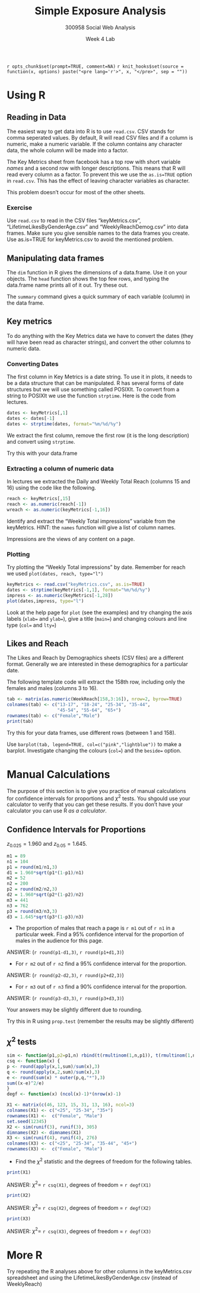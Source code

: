 % Simple Exposure Analysis
% 300958 Social Web Analysis 
% Week 4 Lab

`r opts_chunk$set(prompt=TRUE, comment=NA)`
`r knit_hooks$set(source = function(x, options) paste("<pre lang='r'>", x, "</pre>", sep = ""))`

# Using R
## Reading in Data

The easiest way to get data into R is to use `read.csv`. CSV stands for comma seperated values. 
By default, R will read CSV files and if a column is numeric, make a numeric variable. 
If the column contains any character data, the whole column will be made into a factor.

The Key Metrics sheet from facebook has a top row with short variable *names* and a 
second row with longer descriptions.
This means that R will read every column as a factor. To prevent this we use 
the `as.is=TRUE` option in `read.csv`. This has the effect of leaving character variables as character. 

This problem doesn't occur for most of the other sheets.

### Exercise
Use `read.csv` to read in the CSV files "keyMetrics.csv", "LifetimeLikesByGenderAge.csv" and "WeeklyReachDemog.csv" into data frames.
Make sure you give sensible names to the data frames you create. Use as.is=TRUE for keyMetrics.csv to avoid the mentioned problem.

## Manipulating data frames

The `dim` function in R gives the dimensions of a data.frame. Use it on your objects.
The `head` function shows the top few rows, and typing the data.frame name prints all of it out. Try these out.

The `summary` command gives a quick summary of each variable (column) in the data frame.

## Key metrics

To do anything with the Key Metrics data we have to convert the dates 
(they will have been read as character strings), and convert the other columns to numeric data.

### Converting Dates

The first column in Key Metrics is a date string. To use it in plots, it needs to be a data structure
that can be manipulated. R has several forms of date structures but we will use something called POSIXlt.
To convert from a string to POSIXlt we use the function `strptime`. Here is the code from lectures.

```r
dates <- keyMetrics[,1]
dates <- dates[-1]
dates <- strptime(dates, format="%m/%d/%y")
```

We extract the first column, remove the first row (it is the long description) and convert using `strptime`.

Try this with your data.frame

### Extracting a column of numeric data

In lectures we extracted the Daily and Weekly Total Reach (columns 15 and 16) using the code like the following.

```r
reach <- keyMetrics[,15]
reach <- as.numeric(reach[-1])
wreach <- as.numeric(keyMetrics[-1,16])
```

Identify and extract the "Weekly Total impressions" variable from the keyMetrics. HINT: the `names` function will
give a list of column names.

Impressions are the views of any content on a page.

### Plotting
Try plotting the "Weekly Total impressions" by date. Remember for reach we used `plot(dates, reach, type="l")`

```r
keyMetrics <- read.csv("keyMetrics.csv", as.is=TRUE)
dates <- strptime(keyMetrics[-1,1], format="%m/%d/%y")
impress <- as.numeric(keyMetrics[-1,28])
plot(dates,impress, type="l")
```

Look at the help page for `plot` (see the examples) 
and try changing the axis labels (`xlab=` and `ylab=`), give a title (`main=`) and
changing colours and line type (`col=` and `lty=`)

## Likes and Reach

The Likes and Reach by Demographics sheets (CSV files) are a different format. Generally we are 
interested in these demographics for a particular date.

The following template code will extract the 158th row, including only the females and males (columns 3 to 16).

```r
tab <- matrix(as.numeric(WeekReach[158,3:16]), nrow=2, byrow=TRUE)
colnames(tab) <- c("13-17", "18-24", "25-34", "35-44", 
                   "45-54", "55-64", "65+")
rownames(tab) <- c("Female","Male")
print(tab)
```

Try this for your data frames, use different rows (between 1 and 158).

Use `barplot(tab, legend=TRUE, col=c("pink","lightblue"))` to make a barplot. 
Investigate changing the colours (`col=`) and the `beside=` option. 

# Manual Calculations

The purpose of this section is to give you practice of manual calculations for confidence 
intervals for proportions and $\chi^2$ tests. You shgould use your calculator to verify that 
you can get these results. If you don't have your calculator you can use R *as a calculator*.

## Confidence Intervals for Proportions

$z_{0.025} = 1.960$ and $z_{0.05} = 1.645$.

```r
m1 = 89
n1 = 104
p1 = round(m1/n1,3)
d1 = 1.960*sqrt(p1*(1-p1)/n1)
m2 = 52
n2 = 200
p2 = round(m2/n2,3)
d2 = 1.960*sqrt(p2*(1-p2)/n2)
m3 = 441
n3 = 762
p3 = round(m3/n3,3)
d3 = 1.645*sqrt(p3*(1-p3)/n3)

```

* The proportion of males that reach a page is `r m1` out of `r n1` in a particular week. 
Find a 95% confidence interval for
the proportion of males in the audience for this page.

ANSWER: (`r round(p1-d1,3)`, `r round(p1+d1,3)`)

* For `r m2` out of `r n2` find a 95% confidence interval for
the proportion.

ANSWER: (`r round(p2-d2,3)`, `r round(p2+d2,3)`)

* For `r m3` out of `r n3` find a 90% confidence interval for
the proportion.

ANSWER: (`r round(p3-d3,3)`, `r round(p3+d3,3)`)

Your answers may be slightly different due to rounding.

Try this in R using `prop.test` (remember the results may be slightly different)

## $\chi^2$ tests

```r
sim <- function(p1,p2=p1,n) rbind(t(rmultinom(1,n,p1)), t(rmultinom(1,n,p2)))
csq <- function(x) {
p <- round(apply(x,1,sum)/sum(x),3)
q <- round(apply(x,2,sum)/sum(x),3)
e <- round(sum(x) * outer(p,q,"*"),3)
sum((x-e)^2/e)
}
degf <- function(x) (ncol(x)-1)*(nrow(x)-1)
```

```r
X1 <- matrix(c(46, 123, 15, 31, 13, 16), ncol=3)
colnames(X1) <- c("<25", "25-34", "35+")
rownames(X1) <-  c("Female", "Male")
set.seed(12345)
X2 <- sim(runif(3), runif(3), 305) 
dimnames(X2) <- dimnames(X1)
X3 <- sim(runif(4), runif(4), 276) 
colnames(X3) <- c("<25", "25-34", "35-44", "45+")
rownames(X3) <-  c("Female", "Male")
```

* Find the $\chi^2$ statistic and the degrees of freedom for the following tables.

```r
print(X1)
```

ANSWER: $\chi^2 =$ `r csq(X1)`, degrees of freedom = `r degf(X1)`

```r
print(X2)
```

ANSWER: $\chi^2 =$ `r csq(X2)`, degrees of freedom = `r degf(X2)`

```r
print(X3)
```

ANSWER: $\chi^2 =$ `r csq(X3)`, degrees of freedom = `r degf(X3)`

# More R

Try repeating the R analyses above for other columns in the keyMetrics.csv spreadsheet and using the
LifetimeLikesByGenderAge.csv (instead of WeeklyReach)
